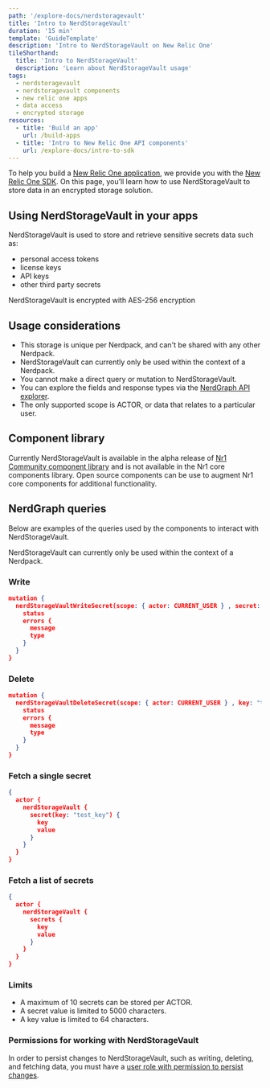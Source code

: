 ```yaml
---
path: '/explore-docs/nerdstoragevault'
title: 'Intro to NerdStorageVault'
duration: '15 min'
template: 'GuideTemplate'
description: 'Intro to NerdStorageVault on New Relic One'
tileShorthand:
  title: 'Intro to NerdStorageVault'
  description: 'Learn about NerdStorageVault usage'
tags:
  - nerdstoragevault
  - nerdstoragevault components
  - new relic one apps
  - data access
  - encrypted storage
resources:
  - title: 'Build an app'
    url: /build-apps
  - title: 'Intro to New Relic One API components'
    url: /explore-docs/intro-to-sdk
---
```


<Intro>

To help you build a [New Relic One application](/use-cases/build-new-relic-one-applications),
we provide you with the [New Relic One SDK](/explore-docs/intro-to-sdk).
On this page, you’ll learn how to use NerdStorageVault to store data in an encrypted
storage solution.

</Intro>

## Using NerdStorageVault in your apps

NerdStorageVault is used to store and retrieve sensitive secrets data such as:

- personal access tokens
- license keys
- API keys
- other third party secrets

<Tip>

NerdStorageVault is encrypted with AES-256 encryption

</Tip>

## Usage considerations

- This storage is unique per Nerdpack, and can't be shared with any other Nerdpack.
- NerdStorageVault can currently only be used within the context of a Nerdpack.
- You cannot make a direct query or mutation to NerdStorageVault.
- You can explore the fields and response types via the [NerdGraph API explorer](https://api.newrelic.com/graphiql).
- The only supported scope is ACTOR, or data that relates to a particular user.

## Component library

Currently NerdStorageVault is available in the alpha release of [Nr1 Community component library](https://www.npmjs.com/package/@newrelic/nr1-community/v/1.3.0-alpha.5)
and is not available in the Nr1 core components library. Open source components can be use to augment
Nr1 core components for additional functionality.

## NerdGraph queries

Below are examples of the queries used by the components to interact with NerdStorageVault.

<Tip>
  NerdStorageVault can currently only be used within the context of a Nerdpack.
</Tip>

### Write

```json copy=false lineNumbers=false
mutation {
  nerdStorageVaultWriteSecret(scope: { actor: CURRENT_USER } , secret: { key: "test", value: "secret_test" } ) {
    status
    errors {
      message
      type
    }
  }
}

```

### Delete

```json copy=false lineNumbers=false
mutation {
  nerdStorageVaultDeleteSecret(scope: { actor: CURRENT_USER } , key: "test_key" ) {
    status
    errors {
      message
      type
    }
  }
}

```

### Fetch a single secret

```json copy=false lineNumbers=false
{
  actor {
    nerdStorageVault {
      secret(key: "test_key") {
        key
        value
      }
    }
  }
}


```

### Fetch a list of secrets

```json copy=false lineNumbers=false
{
  actor {
    nerdStorageVault {
      secrets {
        key
        value
      }
    }
  }
}


```

### Limits

- A maximum of 10 secrets can be stored per ACTOR.
- A secret value is limited to 5000 characters.
- A key value is limited to 64 characters.

### Permissions for working with NerdStorageVault

In order to persist changes to NerdStorageVault, such as writing, deleting,
and fetching data, you must have a
[user role with permission to persist changes](https://docs.newrelic.com/docs/accounts/accounts-billing/new-relic-one-pricing-users/users-roles).
